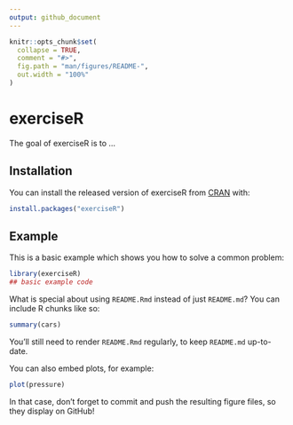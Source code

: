 ```yaml
---
output: github_document
---
```


<!-- README.md is generated from README.Rmd. Please edit that file -->

```r
knitr::opts_chunk$set(
  collapse = TRUE,
  comment = "#>",
  fig.path = "man/figures/README-",
  out.width = "100%"
)
```

# exerciseR

<!-- badges: start -->
<!-- badges: end -->

The goal of exerciseR is to ...

## Installation

You can install the released version of exerciseR from [CRAN](https://CRAN.R-project.org) with:

``` r
install.packages("exerciseR")
```

## Example

This is a basic example which shows you how to solve a common problem:

```r
library(exerciseR)
## basic example code
```

What is special about using `README.Rmd` instead of just `README.md`? You can include R chunks like so:

```r
summary(cars)
```

You'll still need to render `README.Rmd` regularly, to keep `README.md` up-to-date.

You can also embed plots, for example:

```r
plot(pressure)
```

In that case, don't forget to commit and push the resulting figure files, so they display on GitHub!
